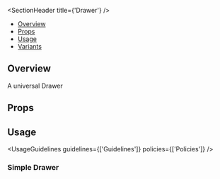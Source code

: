 
<Meta of={DrawerStories} />

<SectionHeader title={'Drawer'} />

- [Overview](#overview)
- [Props](#props)
- [Usage](#usage)
- [Variants](#variants)

## Overview

A universal Drawer

## Props

<ArgTypes of={Drawer} />

## Usage

<UsageGuidelines guidelines={['Guidelines']} policies={['Policies']} />

<SubsectionHeader title="Variants" />

### Simple Drawer

<Canvas of={DrawerStories.SimpleDrawer} />
